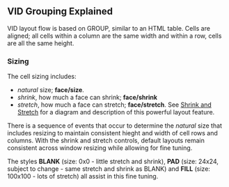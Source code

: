 ==VID Grouping Explained==

{{Need|This is a stub - getting topics on paper}}

VID layout flow is based on GROUP, similar to an HTML table.  Cells are aligned; all cells within a column are the same width and within a row, cells are all the same height.

===Sizing===

The cell sizing includes:

*''natural'' size; '''face/size'''.
*''shrink'', how much a face can shrink; '''face/shrink'''  
*''stretch'', how much a face can stretch; '''face/stretch'''.  See [[VID:_Skin_creation_guide#SIZE.2C_SHRINK_and_STRETCH|Shrink and Stretch]] for a diagram and description of this powerful layout feature.

There is a sequence of events that occur to determine the ''natural'' size that includes resizing to maintain consistent hieght and width of cell rows and columns.  With the shrink and stretch controls, default layouts remain consistent across window resizing while allowing for fine tuning.

The styles '''BLANK''' (size: 0x0 - little stretch and shrink), '''PAD''' (size: 24x24, subject to change - same stretch and shrink as BLANK) and '''FILL''' (size: 100x100 - lots of stretch) all assist in this fine tuning.